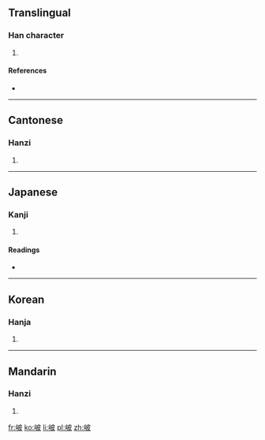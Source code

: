 ==Translingual==

===Han character===
{{Han char|rn=46|rad=山|as=05|sn=8|four=2474<sub>7</sub>|canj=山木竹水 (UDHE)}}

# {{defn|Han|sort=山05}}

====References====
* {{Han ref|kx=0309.090|dkj=07975|dj=0609.050|hdz=10769.030|uh=5CA5|ud=23717|bh=CC69|bd=52329}}

----

==Cantonese==

===Hanzi===
{{yue-hanzi|jyut=[[bei1]], [[pei4]], [[po1]]|y=bei1, pei4, po1}}

# {{defn|lang=yue|sort=山05}}

----

==Japanese==

===Kanji===
{{ja-kanji|grade=|rs=山05}}

# {{defn|lang=ja|sort=山05}}

====Readings====
* {{ja-readings|on=[[は]] (ha)|kun=[[くずれるさま]] (kuzurerusama)}}

----

==Korean==

===Hanja===
{{ko-hanja|hangeul=파|rv=pa|mr=p'a}}

# {{defn|lang=ko|sort=山05}}

----

==Mandarin==

===Hanzi===
{{cmn-hanzi|pin=[[pō]] ([[po1]]), [[bēi]] ([[bei1]])|wg=p'o<sup>1</sup>, pei<sup>1</sup>}}

# {{defn|lang=cmn|sort=山05}}

[[fr:岥]]
[[ko:岥]]
[[li:岥]]
[[pl:岥]]
[[zh:岥]]